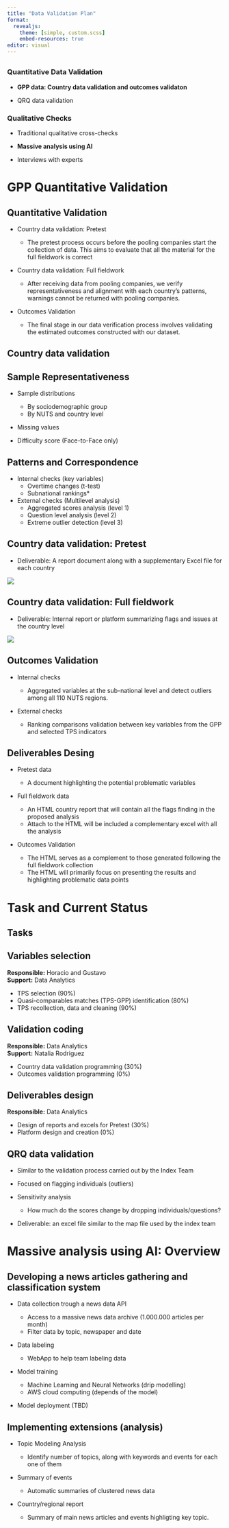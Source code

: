 ```yaml
---
title: "Data Validation Plan"
format:
  revealjs: 
    theme: [simple, custom.scss]
    embed-resources: true
editor: visual
---
```


## {.smaller}

### Quantitative Data Validation {.smaller}

-   **GPP data: Country data validation and outcomes validaton**

-   QRQ data validation

### Qualitative Checks

-   Traditional qualitative cross-checks

-   **Massive analysis using AI**

-   Interviews with experts

# GPP Quantitative Validation

## Quantitative Validation {.smaller}

- Country data validation: Pretest

    - The pretest process occurs before the pooling companies start the collection of data. This aims to evaluate that all the material for the full fieldwork is correct

- Country data validation: Full fieldwork

    - After receiving data from pooling companies, we verify representativeness and alignment with each country's patterns, warnings cannot be returned with pooling companies.

- Outcomes Validation

    - The final stage in our data verification process involves validating the estimated outcomes constructed with our dataset.

## Country data validation  {.smaller}

::: {.panel-tabset}

## Sample Representativeness

- Sample distributions

    - By sociodemographic group
    - By NUTS and country level


- Missing values
- Difficulty score (Face-to-Face only)
    
## Patterns and Correspondence

- Internal checks (key variables)
    - Overtime changes (t-test)
    - Subnational rankings*
- External checks (Multilevel analysis)
    - Aggregated scores analysis (level 1)
    - Question level analysis (level 2)
    - Extreme outlier detection (level 3)
    
:::
## Country data validation: Pretest {.smaller}

- Deliverable: A report document along with a supplementary Excel file for each country

![](media/pretest.jpeg)


## Country data validation: Full fieldwork {.smaller}

- Deliverable: Internal report or platform summarizing flags and issues at the country level

![](media/fullfieldwork.jpeg)



## Outcomes Validation {.smaller}

- Internal checks

    - Aggregated variables at the sub-national level and detect outliers among all 110 NUTS regions.

- External checks

    - Ranking comparisons validation between key variables from the GPP and selected TPS indicators

## Deliverables Desing {.smaller}

- Pretest data

    - A document highlighting the potential problematic variables

- Full fieldwork data
    
    - An HTML country report that will contain all the flags finding in the proposed analysis
    - Attach to the HTML will be included a complementary excel with all the analysis

- Outcomes Validation

    - The HTML serves as a complement to those generated following the full fieldwork collection
    - The HTML will primarily focus on presenting the results and highlighting problematic data points

# Task and Current Status {.smaller}

## Tasks {.smaller}

::: {.panel-tabset}

## Variables selection

**Responsible:** Horacio and Gustavo \
**Support:** Data Analytics

- TPS selection (90%)
- Quasi-comparables matches (TPS-GPP) identification (80%)
- TPS recollection, data and cleaning (90%)

## Validation coding

**Responsible:** Data Analytics \
**Support:** Natalia Rodriguez

- Country data validation programming (30%)
- Outcomes validation programming (0%)

## Deliverables design

**Responsible:** Data Analytics

- Design of reports and excels for Pretest (30%)
- Platform design and creation (0%)

:::

## QRQ data validation {.smaller}

- Similar to the validation process carried out by the Index Team
- Focused on flagging individuals (outliers)
- Sensitivity analysis

    - How much do the scores change by dropping individuals/questions?
    
- Deliverable: an excel file similar to the map file used by the index team

# Massive analysis using AI: Overview

## Developing a news articles gathering and classification system {.smaller}

- Data collection trough a news data API

    - Access to a massive news data archive (1.000.000 articles per month)
    - Filter data by topic, newspaper and date

- Data labeling

    - WebApp to help team labeling data
    
- Model training

    - Machine Learning and Neural Networks (drip modelling)
    - AWS cloud computing (depends of the model)
    
- Model deployment (TBD)

## Implementing extensions (analysis) {.smaller}


- Topic Modeling Analysis

    - Identify number of topics, along with keywords and events for each one of them
    
- Summary of events

    - Automatic summaries of clustered news data
    
- Country/regional report
    
    - Summary of main news articles and events highligting key topic.
  


